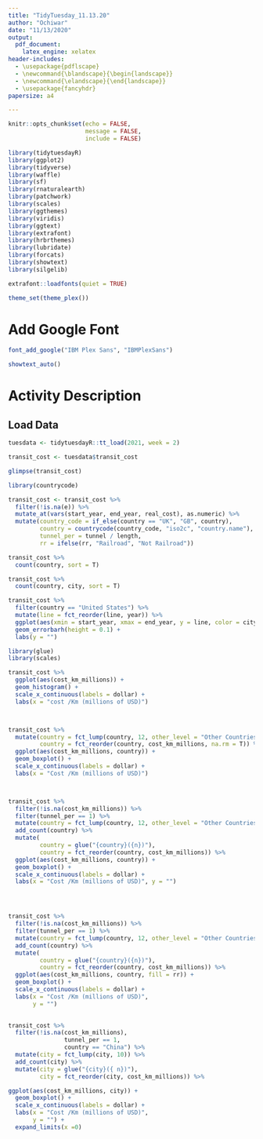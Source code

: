```yaml
---
title: "TidyTuesday_11.13.20"
author: "Ochiwar"
date: "11/13/2020"
output:
  pdf_document: 
    latex_engine: xelatex
header-includes:
  - \usepackage{pdflscape}
  - \newcommand{\blandscape}{\begin{landscape}}
  - \newcommand{\elandscape}{\end{landscape}}
  - \usepackage{fancyhdr}
papersize: a4

---
```


```r
knitr::opts_chunk$set(echo = FALSE, 
                      message = FALSE,
                      include = FALSE)
```


```r

library(tidytuesdayR)
library(ggplot2)
library(tidyverse)
library(waffle)
library(sf)
library(rnaturalearth)
library(patchwork)
library(scales)
library(ggthemes)
library(viridis)
library(ggtext)
library(extrafont)
library(hrbrthemes)
library(lubridate)
library(forcats)
library(showtext)
library(silgelib)

extrafont::loadfonts(quiet = TRUE)

theme_set(theme_plex())
```

# Add Google Font

```r

font_add_google("IBM Plex Sans", "IBMPlexSans")

showtext_auto()


```


# Activity Description


## Load Data 

```r

tuesdata <- tidytuesdayR::tt_load(2021, week = 2)

transit_cost <- tuesdata$transit_cost

glimpse(transit_cost)

```


```r

library(countrycode)

transit_cost <- transit_cost %>% 
  filter(!is.na(e)) %>% 
  mutate_at(vars(start_year, end_year, real_cost), as.numeric) %>% 
  mutate(country_code = if_else(country == "UK", "GB", country), 
         country = countrycode(country_code, "iso2c", "country.name"), 
         tunnel_per = tunnel / length, 
         rr = ifelse(rr, "Railroad", "Not Railroad"))

```


```r

transit_cost %>% 
  count(country, sort = T)

transit_cost %>% 
  count(country, city, sort = T)

```

```r

transit_cost %>% 
  filter(country == "United States") %>%  
  mutate(line = fct_reorder(line, year)) %>% 
  ggplot(aes(xmin = start_year, xmax = end_year, y = line, color = city, size = real_cost)) +
  geom_errorbarh(height = 0.1) + 
  labs(y = "")

```


```r
library(glue)
library(scales)

transit_cost %>% 
  ggplot(aes(cost_km_millions)) +
  geom_histogram() + 
  scale_x_continuous(labels = dollar) +
  labs(x = "cost /Km (millions of USD)")



transit_cost %>% 
  mutate(country = fct_lump(country, 12, other_level = "Other Countries"),
         country = fct_reorder(country, cost_km_millions, na.rm = T)) %>% 
  ggplot(aes(cost_km_millions, country)) +
  geom_boxplot() + 
  scale_x_continuous(labels = dollar) +
  labs(x = "Cost /Km (millions of USD)")



transit_cost %>% 
  filter(!is.na(cost_km_millions)) %>% 
  filter(tunnel_per == 1) %>% 
  mutate(country = fct_lump(country, 12, other_level = "Other Countries")) %>% 
  add_count(country) %>% 
  mutate(
         country = glue("{country}({n})"),
         country = fct_reorder(country, cost_km_millions)) %>% 
  ggplot(aes(cost_km_millions, country)) +
  geom_boxplot() + 
  scale_x_continuous(labels = dollar) +
  labs(x = "Cost /Km (millions of USD)", y = "")




transit_cost %>% 
  filter(!is.na(cost_km_millions)) %>% 
  filter(tunnel_per == 1) %>% 
  mutate(country = fct_lump(country, 12, other_level = "Other Countries")) %>% 
  add_count(country) %>% 
  mutate(
         country = glue("{country}({n})"),
         country = fct_reorder(country, cost_km_millions)) %>% 
  ggplot(aes(cost_km_millions, country, fill = rr)) +
  geom_boxplot() + 
  scale_x_continuous(labels = dollar) +
  labs(x = "Cost /Km (millions of USD)",
       y = "")
  

```




```r
transit_cost %>% 
  filter(!is.na(cost_km_millions), 
                tunnel_per == 1, 
                country == "China") %>% 
  mutate(city = fct_lump(city, 10)) %>% 
  add_count(city) %>% 
  mutate(city = glue("{city}({ n})"),
         city = fct_reorder(city, cost_km_millions)) %>% 

ggplot(aes(cost_km_millions, city)) +
  geom_boxplot() + 
  scale_x_continuous(labels = dollar) +
  labs(x = "Cost /Km (millions of USD)",
       y = "") + 
  expand_limits(x =0)



```

